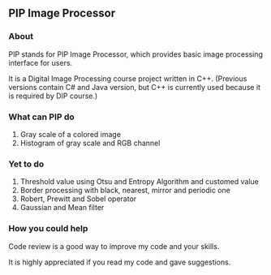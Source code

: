 == PIP Image Processor ==

=== About ===

PIP stands for PIP Image Processor, which provides basic image processing interface for users.

It is a Digital Image Processing course project written in C++. (Previous versions contain C# and Java version, but C++ is currently used because it is required by DIP course.)


=== What can PIP do ===
# Gray scale of a colored image
# Histogram of gray scale and RGB channel

=== Yet to do ===
# Threshold value using Otsu and Entropy Algorithm and customed value
# Border processing with black, nearest, mirror and periodic one
# Robert, Prewitt and Sobel operator
# Gaussian and Mean filter


=== How you could help ===

Code review is a good way to improve my code and your skills. 

It is highly appreciated if you read my code and gave suggestions.

